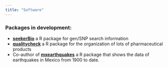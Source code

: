 ```yaml
---
title: "Software"
---
```


### Packages in development: 

- [**seekerBio**](https://github.com/Erickcufe/seekerBio) a R package for gen/SNP search information  
- [**qualitycheck**](https://github.com/Erickcufe/qualitycheck) a R package for the organization of lots of pharmaceutical products
- Co-author of [**mxearthquakes**](https://github.com/ComunidadBioInfo/mxearthquakes) a R package that shows the data of earthquakes in Mexico from 1900 to date.